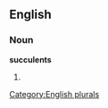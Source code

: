 ==English==

===Noun===
'''succulents'''

# {{plural of|[[succulent]]}}

[[Category:English plurals]]